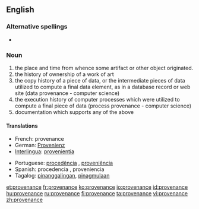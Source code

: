 ==English==

===Alternative spellings===
*{{l|en|provenience}}

===Noun===
{{en-noun}}
{{wikipedia}}

# the place and time from whence some artifact or other object originated.
# the history of ownership of a work of art
# the copy history of a piece of data, or the intermediate pieces of data utilized to compute a final data element, as in a database record or web site (data provenance - computer science)
# the execution history of computer processes which were utilized to compute a final piece of data (process provenance - computer science)
# documentation which supports any of the above

====Translations====
{{checktrans-top}}
* French: provenance {{f}}
* German: [[Provenienz]] {{f}}
* [[Interlingua]]: [[provenientia]]
{{trans-mid}}
* Portuguese: [[procedência]] {{f}}, [[proveniência]] {{f}}
* Spanish: procedencia {{f}}, proveniencia {{f}}
* Tagalog: [[pinanggalingan]], [[pinagmulaan]]
{{trans-bottom}}
[[et:provenance]]
[[fr:provenance]]
[[ko:provenance]]
[[io:provenance]]
[[id:provenance]]
[[hu:provenance]]
[[ru:provenance]]
[[fi:provenance]]
[[ta:provenance]]
[[vi:provenance]]
[[zh:provenance]]